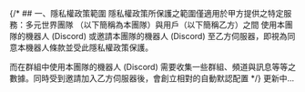 {/* ## 一、隱私權政策範圍
隱私權政策所保護之範圍僅適用於甲方提供之特定服務：多元世界團隊 （以下簡稱為本團隊）與用戶（以下簡稱乙方）之間
使用本團隊的機器人 (Discord) 或邀請本團隊的機器人 (Discord) 至乙方伺服器，即視為同意本機器人條款並受此隱私權政策保護。

而在群組中使用本團隊的機器人 (Discord) 需要收集一些群組、頻道與訊息等等之數據。同時受到邀請加入乙方伺服器後，會創立相對的自動默認配置 */}
更新中...
